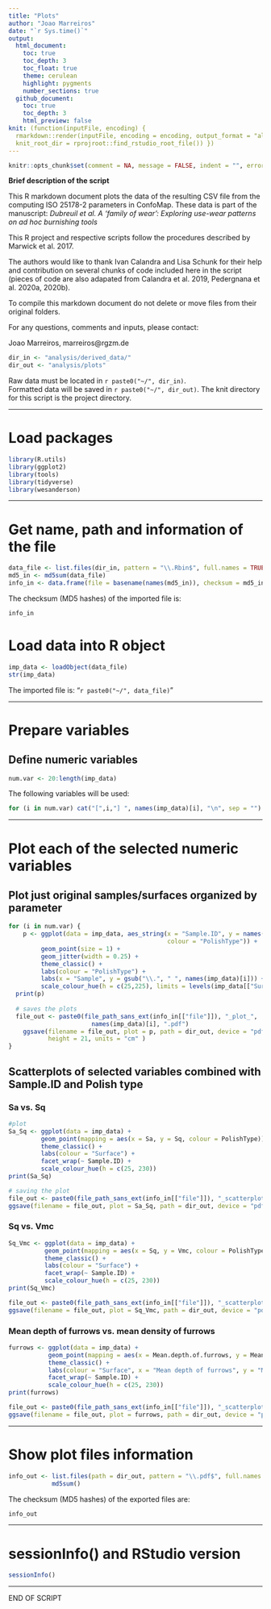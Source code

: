 ```yaml
---
title: "Plots"
author: "Joao Marreiros"
date: "`r Sys.time()`"
output:
  html_document:
    toc: true
    toc_depth: 3
    toc_float: true
    theme: cerulean
    highlight: pygments
    number_sections: true
  github_document: 
    toc: true
    toc_depth: 3
    html_preview: false
knit: (function(inputFile, encoding) {
  rmarkdown::render(inputFile, encoding = encoding, output_format = "all", 
  knit_root_dir = rprojroot::find_rstudio_root_file()) })
---
```


```r
knitr::opts_chunk$set(comment = NA, message = FALSE, indent = "", error = TRUE)
```

__Brief description of the script__

This R markdown document plots the data of the resulting CSV file from the computing ISO 25178-2 parameters in ConfoMap. These data is part of the manuscript: *Dubreuil et al. A ‘family of wear’: Exploring use-wear patterns on ad hoc burnishing tools*

This R project and respective scripts follow the procedures described by Marwick et al. 2017. 

The authors would like to thank Ivan Calandra and Lisa Schunk for their help and contribution on several chunks of code included here in the script (pieces of code are also adapated from Calandra et al. 2019, Pedergnana et al. 2020a, 2020b).

To compile this markdown document do not delete or move files from their original folders.

For any questions, comments and inputs, please contact:

Joao Marreiros, marreiros@rgzm.de



```r
dir_in <- "analysis/derived_data/"
dir_out <- "analysis/plots"
```

Raw data must be located in `r paste0("~/", dir_in)`.  
Formatted data will be saved in `r paste0("~/", dir_out)`.
The knit directory for this script is the project directory.

---


# Load packages
```r
library(R.utils)
library(ggplot2)
library(tools)
library(tidyverse)
library(wesanderson)
```


---

# Get name, path and information of the file 
```r
data_file <- list.files(dir_in, pattern = "\\.Rbin$", full.names = TRUE)
md5_in <- md5sum(data_file)
info_in <- data.frame(file = basename(names(md5_in)), checksum = md5_in, row.names = NULL)
```


The checksum (MD5 hashes) of the imported file is:  
```r
info_in
```


# Load data into R object
```r
imp_data <- loadObject(data_file)
str(imp_data)
```

The imported file is: "`r paste0("~/", data_file)`"  

---


# Prepare variables
## Define numeric variables
```r
num.var <- 20:length(imp_data)
```

The following variables will be used: 

```r
for (i in num.var) cat("[",i,"] ", names(imp_data)[i], "\n", sep = "")
```

---


# Plot each of the selected numeric variables 

## Plot just original samples/surfaces organized by parameter
```r

for (i in num.var) {
	p <- ggplot(data = imp_data, aes_string(x = "Sample.ID", y = names(imp_data)[i],
	                                        colour = "PolishType")) + 
	     geom_point(size = 1) +
	     geom_jitter(width = 0.25) +  
	     theme_classic() +
	     labs(colour = "PolishType") +
	     labs(x = "Sample", y = gsub("\\.", " ", names(imp_data)[i])) +
	     scale_colour_hue(h = c(25,225), limits = levels(imp_data[["Surface"]]))
  print(p)
  
  # saves the plots 
  file_out <- paste0(file_path_sans_ext(info_in[["file"]]), "_plot_",
	                   names(imp_data)[i], ".pdf")
	ggsave(filename = file_out, plot = p, path = dir_out, device = "pdf", width = 26,
	       height = 21, units = "cm" )
}
```

## Scatterplots of selected variables combined with Sample.ID and Polish type
### Sa vs. Sq
```r
#plot
Sa_Sq <- ggplot(data = imp_data) +  
         geom_point(mapping = aes(x = Sa, y = Sq, colour = PolishType)) +
         theme_classic() +
         labs(colour = "Surface") +
         facet_wrap(~ Sample.ID) +
         scale_colour_hue(h = c(25, 230)) 
print(Sa_Sq)

# saving the plot
file_out <- paste0(file_path_sans_ext(info_in[["file"]]), "_scatterplot_Sa-Sq", ".pdf")
ggsave(filename = file_out, plot = Sa_Sq, path = dir_out, device = "pdf")
```

### Sq vs. Vmc
```r
Sq_Vmc <- ggplot(data = imp_data) +  
          geom_point(mapping = aes(x = Sq, y = Vmc, colour = PolishType)) +
          theme_classic() +
          labs(colour = "Surface") +
          facet_wrap(~ Sample.ID) +
          scale_colour_hue(h = c(25, 230))  
print(Sq_Vmc)

file_out <- paste0(file_path_sans_ext(info_in[["file"]]), "_scatterplot_Sq-Vmc", ".pdf")
ggsave(filename = file_out, plot = Sq_Vmc, path = dir_out, device = "pdf")
```

### Mean depth of furrows vs. mean density of furrows
```r
furrows <- ggplot(data = imp_data) +  
           geom_point(mapping = aes(x = Mean.depth.of.furrows, y = Mean.density.of.furrows, colour = PolishType)) +
           theme_classic() +
           labs(colour = "Surface", x = "Mean depth of furrows", y = "Mean density of furrows") +
           facet_wrap(~ Sample.ID) +
           scale_colour_hue(h = c(25, 230))
print(furrows)

file_out <- paste0(file_path_sans_ext(info_in[["file"]]), "_scatterplot_furrows", ".pdf")
ggsave(filename = file_out, plot = furrows, path = dir_out, device = "pdf")
```

---

# Show plot files information
```r
info_out <- list.files(path = dir_out, pattern = "\\.pdf$", full.names = TRUE) %>% 
            md5sum()
```


The checksum (MD5 hashes) of the exported files are:  
```r
info_out
```


---

# sessionInfo() and RStudio version
```r
sessionInfo()
```


---

END OF SCRIPT

